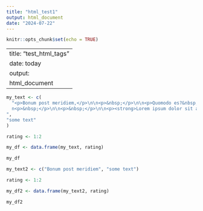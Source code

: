 ```yaml
---
title: "html_test1"
output: html_document
date: "2024-07-22"
---
```


```r
knitr::opts_chunk$set(echo = TRUE)
```

---
title: "test_html_tags"
date: today
output:
  html_document
---

```r

my_text <- c(
  "<p>Bonum post meridiem,</p>\n\n<p>&nbsp;</p>\n\n<p>Quomodo es?&nbsp;(Ego sum)&nbsp;</p>\n\n<p>Lorem ipsum dolor sit amet, consectetur adipiscing elit. Curabitur vehicula&nbsp;.</p>\n\
  n<p>&nbsp;</p>\n\n<p>&nbsp;</p>\n\n<p><strong>Lorem ipsum dolor sit amet:</strong></p>\n\n<p>&nbsp;</p>\n\n<p>01: 01/01/2024 - 01/07/2024</p>\n\n<p><p>Gratias tibi,</p>\n\n<p>Lorem</p>\n
",
"some text"
)

rating <- 1:2

my_df <- data.frame(my_text, rating)

my_df

```

```r

my_text2 <- c("Bonum post meridiem", "some text")

rating <- 1:2

my_df2 <- data.frame(my_text2, rating)

my_df2

```
